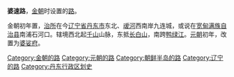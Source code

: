 '''婆速路'''，[[金朝|金朝]]时设置的[[路_(行政区划)|路]]。

金朝初年置，[[治所|治所]]在今[[辽宁省|辽宁省]][[丹东市|丹东市]]东北、[[叆河|叆河]]西南岸九连城，或说在[[宽甸满族自治县|宽甸满族自治县]]南浦石河口。辖境西北起[[千山|千山]]山脉，东抵[[长白山|长白山]]，南跨[[鸭绿江|鸭绿江]]。[[元朝|元朝]]初年，改置为[[婆娑府|婆娑府]]。 

{{亚洲古代行政区划小作品}}
[[Category:金朝的路|Category:金朝的路]]
[[Category:元朝的路|Category:元朝的路]]
[[Category:朝鲜半岛的路|Category:朝鲜半岛的路]]
[[Category:辽宁的路|Category:辽宁的路]]
[[Category:丹东行政区划史|Category:丹东行政区划史]]